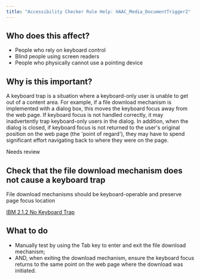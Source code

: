 ```yaml
---
title: "Accessibility Checker Rule Help: HAAC_Media_DocumentTrigger2"
---
```


<div className="toolHelp">
<Row>
<Column colLg={5} colMd={3} colSm={4} className="toolLeft">

## Who does this affect?

 * People who rely on keyboard control
 * Blind people using screen readers
 * People who physically cannot use a pointing device

## Why is this important?

A keyboard trap is a situation where a keyboard-only user is unable to get out of a content area. For example, if a file download mechanism is implemented with a dialog box, this moves the keyboard focus away from the web page. If keyboard focus is not handled correctly, it may inadvertently trap keyboard-only users in the dialog. In addition, when the dialog is closed, if keyboard focus is not returned to the user's original position on the web page (the 'point of regard'), they may have to spend significant effort navigating back to where they were on the page.

</Column>
<Column colLg={11} colMd={5} colSm={4} className="toolMain">

<div id="locLevel" className="level-violation">Needs review</div>

## Check that the file download mechanism does not cause a keyboard trap
File download mechanisms should be keyboard-operable and preserve page focus location

[IBM 2.1.2 No Keyboard Trap](https://www.ibm.com/able/guidelines/ci162/no_keyboard_trap.html)

<div id="locSnippet"></div>

## What to do

 * Manually test by using the Tab key to enter and exit the file download mechanism;
 * AND, when exiting the download mechanism, ensure the keyboard focus returns to the same point on the web page where the download was initiated.

</Column>
</Row>
</div>

